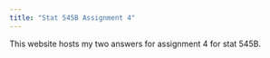 ```yaml
---
title: "Stat 545B Assignment 4"
---
```


This website hosts my two answers for assignment 4 for stat 545B.
